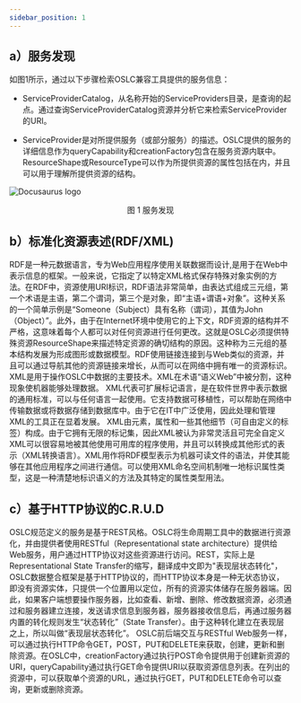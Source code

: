 ```yaml
---
sidebar_position: 1
---
```



## a）服务发现

如图1所示，通过以下步骤检索OSLC兼容工具提供的服务信息：

-  ServiceProviderCatalog，从名称开始的ServiceProviders目录，是查询的起点。通过查询ServiceProviderCatalog资源并分析它来检索ServiceProvider的URI。


- ServiceProvider是对所提供服务（或部分服务）的描述。OSLC提供的服务的详细信息作为queryCapability和creationFactory包含在服务资源内联中。ResourceShape或ResourceType可以作为所提供资源的属性包括在内，并且可以用于理解所提供资源的结构。



![Docusaurus logo ](/img/tutorial/image-20220110104551034.png ) 

<center>
图 1 服务发现
</center>

## b）标准化资源表述(RDF/XML)<br/>
RDF是一种元数据语言，专为Web应用程序使用关联数据而设计,是用于在Web中表示信息的框架。一般来说，它指定了以特定XML格式保存特殊对象实例的方法。在RDF中，资源使用URI标识，RDF语法非常简单，由表达式组成三元组，第一个术语是主语，第二个谓词，第三个是对象，即“主语+谓语+对象”。这种关系的一个简单示例是“Someone（Subject）具有名称（谓词），其值为John（Object）”。此外，由于在Internet环境中使用它的上下文，RDF资源的结构并不严格，这意味着每个人都可以对任何资源进行任何更改。这就是OSLC必须提供特殊资源ResourceShape来描述特定资源的确切结构的原因。这种称为三元组的基本结构发展为形成图形或数据模型。RDF使用链接连接到与Web类似的资源，并且可以通过导航其他的资源链接来增长，从而可以在网络中拥有唯一的资源标识。
XML是用于操作OSLC中数据的主要技术。XML在术语“语义Web”中被分割，这种现象使机器能够处理数据。 XML代表可扩展标记语言，是在软件世界中表示数据的通用标准，可以与任何语言一起使用。它支持数据可移植性，可以帮助在网络中传输数据或将数据存储到数据库中。由于它在IT中广泛使用，因此处理和管理XML的工具正在显着发展。
XML由元素，属性和一些其他细节（可自由定义的标签）构成。由于它拥有无限的标记集，因此XML被认为非常灵活且可完全自定义 XML可以很容易地被其他使用可用库的程序使用，并且可以转换成其他形式的表示（XML转换语言）。XML用作将RDF模型表示为机器可读文件的语法，并使其能够在其他应用程序之间进行通信。可以使用XML命名空间机制唯一地标识属性类型，这是一种清楚地标识语义的方法及其特定的属性类型用法。<br/>

## c）基于HTTP协议的C.R.U.D<br/>
OSLC规范定义的服务是基于REST风格。OSLC将生命周期工具中的数据进行资源化，并由提供者使用RESTful（Representational state architecture）提供给Web服务，用户通过HTTP协议对这些资源进行访问。REST，实际上是Representational State Transfer的缩写，翻译成中文即为"表现层状态转化"，
OSLC数据整合框架是基于HTTP协议的，而HTTP协议本身是一种无状态协议，即没有资源实体，只提供一个位置用以定位，所有的资源实体储存在服务器端。因此，如果客户端想要操作服务器，比如查看、新增、删除、修改数据资源，必须通过和服务器建立连接，发送请求信息到服务器，服务器接收信息后，再通过服务器内置的转化规则发生“状态转化”（State Transfer）。由于这种转化建立在表现层之上，所以叫做“表现层状态转化”。
OSLC前后端交互与RESTful Web服务一样，可以通过执行HTTP命令GET，POST，PUT和DELETE来获取，创建，更新和删除资源。在OSLC中，creationFactory通过执行POST命令提供用于创建新资源的URI，queryCapability通过执行GET命令提供URI以获取资源信息列表。在列出的资源中，可以获取单个资源的URL，通过执行GET，PUT和DELETE命令可以查询，更新或删除资源。